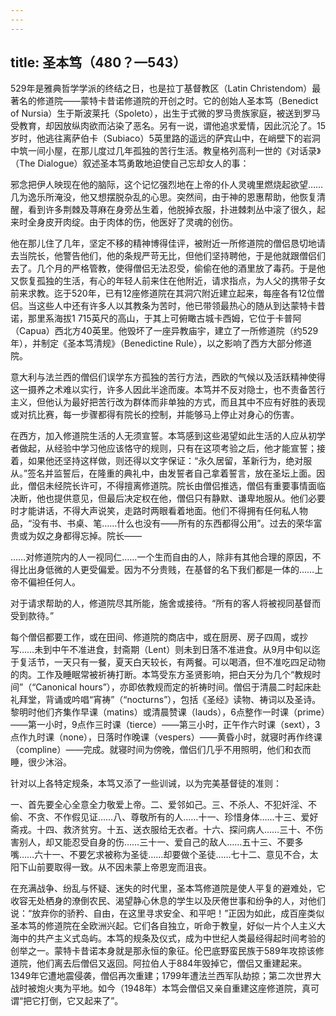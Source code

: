 ```yaml
---
---
---
```

title: 圣本笃（480？—543）
---




529年是雅典哲学学派的终结之日，也是拉丁基督教区（Latin Christendom）最著名的修道院——蒙特卡昔诺修道院的开创之时。它的创始人圣本笃（Benedict of Nursia）生于斯波莱托（Spoleto），出生于式微的罗马贵族家庭，被送到罗马受教育，却因放纵肉欲而沾染了恶名。另有一说，谓他追求爱情，因此沉沦了。15岁时，他逃往离萨伯卡（Subiaco）5英里路的遥远的萨宾山中，在峭壁下的岩洞中筑一间小屋，在那儿度过几年孤独的苦行生活。教皇格列高利一世的《对话录》（The Dialogue）叙述圣本笃勇敢地迫使自己忘却女人的事：

邪念把伊人映现在他的脑际，这个记忆强烈地在上帝的仆人灵魂里燃烧起欲望……几为逸乐所淹没，他又想摆脱杂乱的心思。突然间，由于神的恩惠帮助，他恢复清醒，看到许多荆棘及荨麻在身旁丛生着，他脱掉衣服，扑进棘刺丛中滚了很久，起来时全身皮开肉绽。由于肉体的伤，他医好了灵魂的创伤。



他在那儿住了几年，坚定不移的精神博得佳评，被附近一所修道院的僧侣恳切地请去当院长，他警告他们，他的条规严苛无比，但他们坚持聘他，于是他就跟僧侣们去了。几个月的严格管教，使得僧侣无法忍受，偷偷在他的酒里放了毒药。于是他又恢复孤独的生活，有心的年轻人前来住在他附近，请求指点，为人父的携带子女前来求教。迄于520年，已有12座修道院在其洞穴附近建立起来，每座各有12位僧侣。当这些人中还有许多人以其教条为苦时，他已带领最热心的随从到达蒙特卡昔诺，那里系海拔1 715英尺的高山，于其上可俯瞰古城卡西姆，它位于卡普阿（Capua）西北方40英里。他毁坏了一座异教庙宇，建立了一所修道院（约529年），并制定《圣本笃清规》（Benedictine Rule），以之影响了西方大部分修道院。

意大利与法兰西的僧侣们误学东方孤独的苦行方法，西欧的气候以及活跃精神使得这一摄养之术难以实行，许多人因此半途而废。本笃并不反对隐士，也不责备苦行主义，但他认为最好把苦行改为群体而非单独的方式，而且其中不应有好胜的表现或对抗比赛，每一步骤都得有院长的控制，并能够马上停止对身心的伤害。

在西方，加入修道院生活的人无须宣誓。本笃感到这些渴望如此生活的人应从初学者做起，从经验中学习他应该恪守的规则，只有在这项考验之后，他才能宣誓；接着，如果他还坚持这样做，则还得以文字保证：“永久居留，革新行为，绝对服从。”签名并监誓后，在隆重的典礼中，由发誓者自己拿着誓言，放在圣坛上面。因此，僧侣未经院长许可，不得擅离修道院。院长由僧侣推选，僧侣有重要事情面临决断，他也提供意见，但最后决定权在他，僧侣只有静默、谦卑地服从。他们必要时才能讲话，不得大声说笑，走路时两眼看着地面。他们不得拥有任何私人物品，“没有书、书桌、笔……什么也没有——所有的东西都得公用”。过去的荣华富贵或为奴之身都得忘掉。院长——

……对修道院内的人一视同仁……一个生而自由的人，除非有其他合理的原因，不得比出身低微的人更受偏爱。因为不分贵贱，在基督的名下我们都是一体的……上帝不偏袒任何人。



对于请求帮助的人，修道院尽其所能，施舍或接待。“所有的客人将被视同基督而受到款待。”

每个僧侣都要工作，或在田间、修道院的商店中，或在厨房、房子四周，或抄写……未到中午不准进食，封斋期（Lent）则未到日落不准进食。从9月中旬以迄于复活节，一天只有一餐，夏天白天较长，有两餐。可以喝酒，但不准吃四足动物的肉。工作及睡眠常被祈祷打断。本笃受东方圣贤影响，把白天分为几个“教规时间”（“Canonical hours”），亦即依教规而定的祈祷时间。僧侣于清晨二时起床赴礼拜堂，背诵或吟唱“宵祷”（“nocturns”），包括《圣经》读物、祷词以及圣诗。黎明时他们齐集作早课（matins）或清晨赞课（lauds），6点整作一时课（prime）——第一小时，9点作三时课（tierce）——第三小时，正午作六时课（sext），3点作九时课（none），日落时作晚课（vespers）——黄昏小时，就寝时再作终课（compline）——完成。就寝时间为傍晚，僧侣们几乎不用照明，他们和衣而睡，很少沐浴。

针对以上各特定规条，本笃又添了一些训诫，以为完美基督徒的准则：

一、首先要全心全意全力敬爱上帝。二、爱邻如己。三、不杀人、不犯奸淫、不偷、不贪、不作假见证……八、尊敬所有的人……十一、珍惜身体……十三、爱好斋戎。十四、救济贫穷。十五、送衣服给无衣者。十六、探问病人……三十、不伤害别人，却又能忍受自身的伤……三十一、爱自己的敌人……五十三、不要多嘴……六十一、不要乞求被称为圣徒……却要做个圣徒……七十二、意见不合，太阳下山前要取得一致。从不因未蒙上帝恩宠而沮丧。



在充满战争、纷乱与怀疑、迷失的时代里，圣本笃修道院是使人平复的避难处，它收容无处栖身的潦倒农民、渴望静心休息的学生以及厌倦世事和纷争的人，对他们说：“放弃你的骄矜、自由，在这里寻求安全、和平吧！”正因为如此，成百座类似圣本笃的修道院在全欧洲兴起。它们各自独立，听命于教皇，好似一片个人主义大海中的共产主义式岛屿。本笃的规条及仪式，成为中世纪人类最经得起时间考验的创举之一。蒙特卡昔诺本身就是那永恒的象征。伦巴底野蛮民族于589年攻掠该修道院，他们离去后僧侣又返回。阿拉伯人于884年毁掉它，僧侣又重建起来。1349年它遭地震侵袭，僧侣再次重建；1799年遭法兰西军队劫掠；第二次世界大战时被炮火夷为平地。如今（1948年）本笃会僧侣又亲自重建这座修道院，真可谓“把它打倒，它又起来了”。